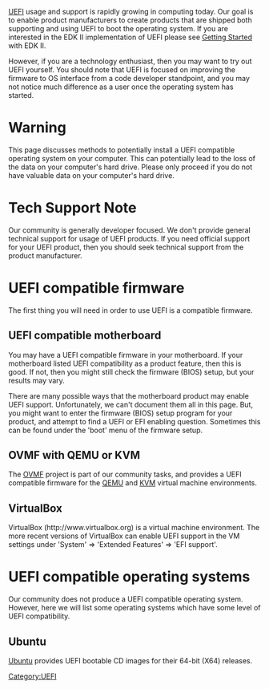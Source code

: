 [[Category:UEFI]]


[[UEFI]] usage and support is rapidly growing in computing today.  Our goal is to enable product manufacturers to create products that are shipped both supporting and using UEFI to boot the operating system.
If you are interested in the EDK II implementation of UEFI please see [[Getting Started]] with EDK II.

However, if you are a technology enthusiast, then you may want to try out UEFI yourself.  You should note that UEFI is focused on improving the firmware to OS interface from a code developer standpoint, and you may not notice much difference as a user once the operating system has started.

=Warning=
This page discusses methods to potentially install a UEFI compatible operating system on your computer.  This can potentially lead to the loss of the data on your computer's hard drive.  Please only proceed if you do not have valuable data on your computer's hard drive.

=Tech Support Note=
Our community is generally developer focused.  We don't provide general technical support for usage of UEFI products.  If you need official support for your UEFI product, then you should seek technical support from the product manufacturer.

=UEFI compatible firmware=
The first thing you will need in order to use UEFI is a compatible firmware.

==UEFI compatible motherboard==
You may have a UEFI compatible firmware in your motherboard.  If your motherboard listed UEFI compatibility as a product feature, then this is good.  If not, then you might still check the firmware (BIOS) setup, but your results may vary.

There are many possible ways that the motherboard product may enable UEFI support.  Unfortunately, we can't document them all in this page.  But, you might want to enter the firmware (BIOS) setup program for your product, and attempt to find a UEFI or EFI enabling question.  Sometimes this can be found under the 'boot' menu of the firmware setup.

==OVMF with QEMU or KVM==
The [http://tianocore.github.io/ovmf/ OVMF] project is part of our community tasks, and provides a UEFI compatible firmware for the [[Wikipedia:QEMU|QEMU]] and [[Wikipedia:KVM|KVM]] virtual machine environments.

==VirtualBox==
VirtualBox (http://www.virtualbox.org) is a virtual machine environment.  The more recent versions of VirtualBox can enable UEFI support in the VM settings under 'System' => 'Extended Features' => 'EFI support'.

=UEFI compatible operating systems=
Our community does not produce a UEFI compatible operating system.  However, here we will list some operating systems which have some level of UEFI compatibility.

==Ubuntu==
[[UEFI UBUNTU|Ubuntu]] provides UEFI bootable CD images for their 64-bit (X64) releases.